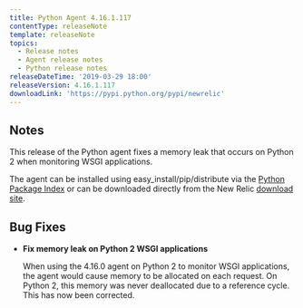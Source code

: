 ```yaml
---
title: Python Agent 4.16.1.117
contentType: releaseNote
template: releaseNote
topics:
  - Release notes
  - Agent release notes
  - Python release notes
releaseDateTime: '2019-03-29 18:00'
releaseVersion: 4.16.1.117
downloadLink: 'https://pypi.python.org/pypi/newrelic'
---
```


## Notes

This release of the Python agent fixes a memory leak that occurs on Python 2 when monitoring WSGI applications.

The agent can be installed using easy_install/pip/distribute via the [Python Package Index](https://pypi.python.org/pypi/newrelic) or can be downloaded directly from the New Relic [download site](http://download.newrelic.com/python_agent/release).

## Bug Fixes

* **Fix memory leak on Python 2 WSGI applications**

  When using the 4.16.0 agent on Python 2 to monitor WSGI applications, the agent would cause memory to be allocated on each request. On Python 2, this memory was never deallocated due to a reference cycle. This has now been corrected.
